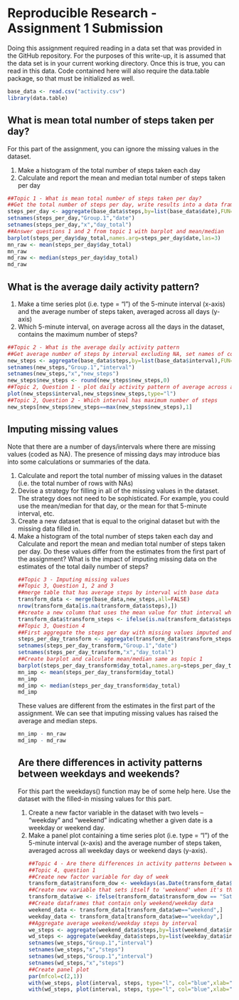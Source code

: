 Reproducible Research - Assignment 1 Submission
========================================================
Doing this assignment required reading in a data set that was provided in the GitHub repository.  For the purposes of this write-up, it is assumed that the data set is in your current working directory.  Once this is true, you can read in this data.  Code contained here will also require the data.table package, so that must be initialized as well.

```r
base_data <- read.csv("activity.csv")
library(data.table)
```

What is mean total number of steps taken per day?
-------------------------------------------------

For this part of the assignment, you can ignore the missing values in the dataset.
<ol>
<li> Make a histogram of the total number of steps taken each day </li>
<li> Calculate and report the mean and median total number of steps taken per day</li>
</ol>

```r
##Topic 1 - What is mean total number of steps taken per day?
##Get the total number of steps per day, write results into a data frame and adjust columns as necessary
steps_per_day <- aggregate(base_data$steps,by=list(base_data$date),FUN="sum",na.rm=TRUE,na.action=NULL)
setnames(steps_per_day,"Group.1","date")
setnames(steps_per_day,"x","day_total")
##Answer questions 1 and 2 from topic 1 with barplot and mean/median
barplot(steps_per_day$day_total,names.arg=steps_per_day$date,las=3)
mn_raw <- mean(steps_per_day$day_total)
mn_raw
md_raw <- median(steps_per_day$day_total)
md_raw
```
What is the average daily activity pattern?
-------------------------------------------
<ol>
<li> Make a time series plot (i.e. type = "l") of the 5-minute interval (x-axis) and the average number of steps taken, averaged across all days (y-axis)</li>
<li> Which 5-minute interval, on average across all the days in the dataset, contains the maximum number of steps?</li>
</ol>
```r
##Topic 2 - What is the average daily activity pattern
##Get average number of steps by interval excluding NA, set names of columns to something that makes sense, round the mean
new_steps <- aggregate(base_data$steps,by=list(base_data$interval),FUN="mean",na.rm=TRUE,na.action=NULL)
setnames(new_steps,"Group.1","interval")
setnames(new_steps,"x","new_steps")
new_steps$new_steps <- round(new_steps$new_steps,0)
##Topic 2, Question 1 - plot daily activity pattern of average across all days
plot(new_steps$interval,new_steps$new_steps,type="l")
##Topic 2, Question 2 - Which interval has maximum number of steps
new_steps[new_steps$new_steps==max(new_steps$new_steps),1]
```
Imputing missing values
-----------------------
Note that there are a number of days/intervals where there are missing values (coded as NA). The presence of missing days may introduce bias into some calculations or summaries of the data.
<ol>
<li> Calculate and report the total number of missing values in the dataset (i.e. the total number of rows with NAs)</li>
<li> Devise a strategy for filling in all of the missing values in the dataset. The strategy does not need to be sophisticated. For example, you could use the mean/median for that day, or the mean for that 5-minute interval, etc.</li>
<li> Create a new dataset that is equal to the original dataset but with the missing data filled in.</li>
<li> Make a histogram of the total number of steps taken each day and Calculate and report the mean and median total number of steps taken per day. Do these values differ from the estimates from the first part of the assignment? What is the impact of imputing missing data on the estimates of the total daily number of steps?</li>

```r
##Topic 3 - Imputing missing values
##Topic 3, Question 1, 2 and 3
##merge table that has average steps by interval with base data
transform_data <- merge(base_data,new_steps,all=FALSE)
nrow(transform_data[is.na(transform_data$steps),])
##create a new column that uses the mean value for that interval where the existing value is NA
transform_data$transform_steps <- ifelse(is.na(transform_data$steps),transform_data$new_steps,transform_data$steps)
##Topic 3, Question 4
##First aggregate the steps per day with missing values imputed and sum them, set names of columns
steps_per_day_transform <- aggregate(transform_data$transform_steps,by=list(transform_data$date),FUN="sum")
setnames(steps_per_day_transform,"Group.1","date")
setnames(steps_per_day_transform,"x","day_total")
##Create barplot and calculate mean/median same as topic 1
barplot(steps_per_day_transform$day_total,names.arg=steps_per_day_transform$date,las=3)
mn_imp <- mean(steps_per_day_transform$day_total)
mn_imp
md_imp <- median(steps_per_day_transform$day_total)
md_imp
```
These values are different from the estimates in the first part of the assignment.  We can see that imputing missing values has raised the average and median steps.
```r
mn_imp - mn_raw
md_imp - md_raw
```

Are there differences in activity patterns between weekdays and weekends?
--------------------------------------------------------------------------
For this part the weekdays() function may be of some help here. Use the dataset with the filled-in missing values for this part.
<ol>
<li> Create a new factor variable in the dataset with two levels -- "weekday" and "weekend" indicating whether a given date is a weekday or weekend day.</li>
<li> Make a panel plot containing a time series plot (i.e. type = "l") of the 5-minute interval (x-axis) and the average number of steps taken, averaged across all weekday days or weekend days (y-axis). </li>
```r
##Topic 4 - Are there differences in activity patterns between weekdays and weekends
##Topic 4, question 1
##Create new factor variable for day of week
transform_data$transform_dow <- weekdays(as.Date(transform_data$date))
##Create new variable that sets itself to 'weekend' when it's the weekend, otherwise weekday
transform_data$we <- ifelse(transform_data$transform_dow == "Saturday" | transform_data$transform_dow == "Sunday","weekend","weekday")
##Create dataframes that contain only weekend/weekday data
weekend_data <- transform_data[transform_data$we=="weekend",]
weekday_data <- transform_data[transform_data$we=="weekday",]
##Aggregate average weekend/weekday steps by interval
we_steps <- aggregate(weekend_data$steps,by=list(weekend_data$interval),FUN="mean",na.rm=TRUE,na.action=NULL)
wd_steps <- aggregate(weekday_data$steps,by=list(weekday_data$interval),FUN="mean",na.rm=TRUE,na.action=NULL)
setnames(we_steps,"Group.1","interval")
setnames(we_steps,"x","steps")
setnames(wd_steps,"Group.1","interval")
setnames(wd_steps,"x","steps")
##Create panel plot
par(mfcol=c(2,1))
with(we_steps, plot(interval, steps, type="l", col="blue",xlab="interval",ylab="steps",main="Weekend Steps",frame.plot=TRUE))
with(wd_steps, plot(interval, steps, type="l", col="blue",xlab="interval",ylab="steps",main="Weekday Steps",frame.plot=TRUE))
```


